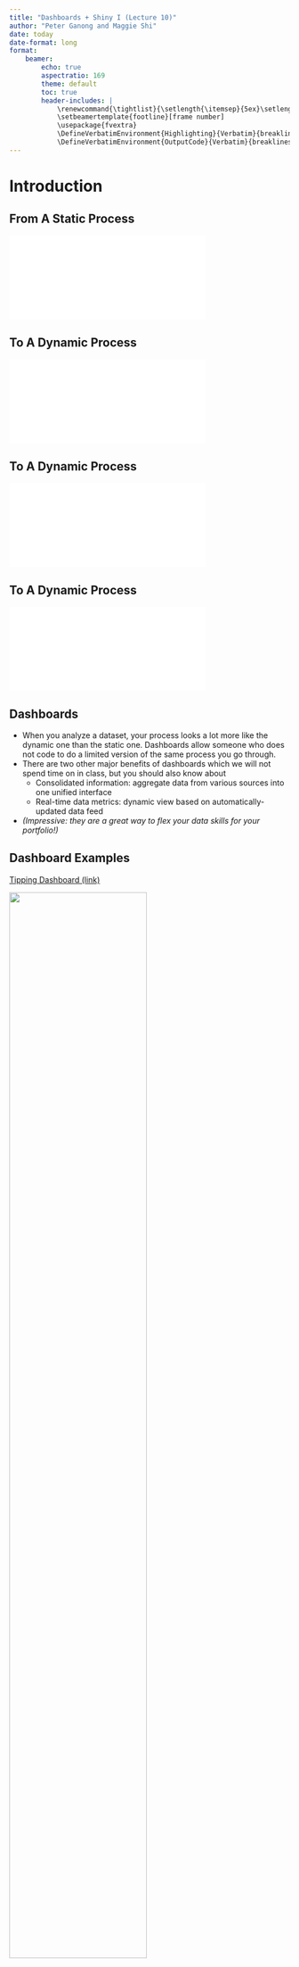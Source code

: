 ```yaml
---
title: "Dashboards + Shiny I (Lecture 10)"
author: "Peter Ganong and Maggie Shi"
date: today
date-format: long
format: 
    beamer:
        echo: true
        aspectratio: 169
        theme: default
        toc: true
        header-includes: |
            \renewcommand{\tightlist}{\setlength{\itemsep}{5ex}\setlength{\parskip}{0pt}}
            \setbeamertemplate{footline}[frame number]
            \usepackage{fvextra}
            \DefineVerbatimEnvironment{Highlighting}{Verbatim}{breaklines,commandchars=\\\{\}}
            \DefineVerbatimEnvironment{OutputCode}{Verbatim}{breaklines,commandchars=\\\{\}}
---
```


# Introduction

## From A Static Process
![](pictures/process_1.pdf){ width=70% fig-align="center"}

## To A Dynamic Process
![](pictures/process_2.pdf){ width=70% fig-align="center"}

## To A Dynamic Process
![](pictures/process_3.pdf){ width=70% fig-align="center"}

## To A Dynamic Process
![](pictures/process_4.pdf){ width=70% fig-align="center"}

## Dashboards 

* When you analyze a dataset, your process looks a lot more like the dynamic one than the static one. Dashboards allow someone who does not code to do a limited version of the same process you go through.
* There are two other major benefits of dashboards which we will not spend time on in class, but you should also know about 
    * Consolidated information: aggregate data from various sources into one unified interface
    * Real-time data metrics: dynamic view based on automatically-updated data feed 
* *(Impressive: they are a great way to flex your data skills for your portfolio!)*


## Dashboard Examples
[Tipping Dashboard (link)](https://gallery.shinyapps.io/template-dashboard-tips1/?_gl=1*8eg1ly*_ga*NTIzNjY0NzA4LjE3MjA2MjE0MTU.*_ga_2C0WZ1JHG0*MTcyNDM1NzM4NC40LjEuMTcyNDM1NzQ3MS4wLjAuMA..)

![](pictures/restaurant_tip.png){ width=70% fig-align="center"}



## Dashboard Examples
[NBA Dashboard (link)](https://gallery.shinyapps.io/template-nba-dashboard/?_gl=1*8eg1ly*_ga*NTIzNjY0NzA4LjE3MjA2MjE0MTU.*_ga_2C0WZ1JHG0*MTcyNDM1NzM4NC40LjEuMTcyNDM1NzQ3MS4wLjAuMA..)

![](pictures/nba.png){ width=70% fig-align="center"}


## Dashboards: Promises and Pitfall

When Professor Ganong worked in the Mayor's Office in Boston, the mayor asked for every single department to suggest metrics for a dashboard. The mayor put a TV in his office so that the dashboards would be displayed at all times.

Discussion questions: 

1. What are examples of data that a city would benefit from tracking with a dashboard?
2. What are examples of data where putting it on a dashboard might inadvertently lead to poor management or create bad incentives for workers?


## Shiny
- `shiny` is a framework for creating dashboards and web apps
- Originally developed for R, but now available for Python
- In Terminal/command line:

```{}
$ pip install shiny
```

In this lecture: `$` means run at the terminal (on Macs the prefix is `%`)

## Introduction: summary

* Dashboards let non-coders interact with data
* There are many ways to build a dashboard, we will use shiny
* If you haven't installed shiny yet, please install it now 


# Anatomy of All Shiny Apps

## Anatomy of All Shiny Apps: Roadmap 
- Introduce vocabulary: User interface (UI) and Server
- UI input elements
- Server examples
- UI output elements
- Syntax for all shiny apps

## Shiny Program Components

Shiny programs have 2 main components 

\vspace{2ex}

1. **User interface (UI)** : defines the layout and elements users interact with
    \vspace{2ex}
    - UI side is basically the 'decorative' part of the Shiny program -- akin to web design
2. **Server**: logic that processes inputs and outputs 
    - Server side is where the Python code is


- In this class, both the UI and the server run on a single computer -- yours. 
- Note: Shiny apps can't be run directly out of VSCode or in code chunks. Instead, we will deploy from the command line, as we will see in a few slides

## UI Examples: Input Elements
![](pictures/input_1.png){ width=70% fig-align="center"}

## UI Examples: Input Elements
![](pictures/input_2.png){ width=60% fig-align="center"}


## Server Examples

* Read in a CSV file
* Make a graph
* Make a map
* Compute statistics for a place/time period/subgroup of interest
* Run a machine learning algorithm, report predictions in a table

## UI Examples: Output Elements
![](pictures/output_1.png){ width=55% fig-align="center"}


## UI and Server
![](pictures/process_5.pdf){ width=70% fig-align="center"}


## Shiny App Syntax
Shiny apps always have the following structure:

:::: {.columns}

::: {.column width="50%"}
```python
# | eval: false
from shiny import App, render, ui

app_ui = ui.page_fluid(
    [CODE TO LAY OUT THE PAGE]
)

def server(input, output, session):
    [CODE THAT HANDLES PYTHON]

app = App(app_ui, server)
```
:::

::: {.column width="50%"}
- **UI**: `app_ui = ui.page_fluid(...)`

\vspace{4ex}

. . . 

- **Server**: `def server(input, output, session):`


\vspace{4ex}

. . . 

- **App**: always ends with `app = App(app_ui, server)`
:::

::::

## Anatomy of All Shiny Apps: Summary

- Shiny app is always composed of a **UI** side and  **server** side
- UI side has elements that take in *input*: check boxes, numeric inputs, slider
- Pass these inputs to the server, get back computation results
- UI then displays *output*: text, figures, data


# Build Your First Shiny App 
## Your First Shiny App: Roadmap

Steps

1. Navigate through command line to the folder where the app will be stored 
2. Create a basic app
3. Deploy and display it in a web browser

Plan of action: I will show this step-by-step and then you will try it.


## Creating a New Shiny App 
- We initialize Shiny apps from the command line -- not in Python 
- This means our usual workflow of running code chunks out of VSCode won't work
- Instead, we'll do the following:

. . .

\vspace{2ex}

- First, decide which folder you want the Shiny app to be using the finder
- Then navigate there using the command line. How-to's on next slide

## 

\small

:::: {.columns}

::: {.column width="50%"}
**Macs**

- Right click and hover over "Copy"

![](pictures/directory_2.png){ width=40% fig-align="center"}


- **Before** clicking "Copy", press "Option" key (⌥)
- It should switch to "Copy [foldername] as Pathname"
:::

::: {.column width="50%"}
**Windows**

![](pictures/directory_2_pc.png){ width=100% fig-align="center"}

"Copy as Path"

Source: How-to Geek
:::

::::

\vspace{2ex}

![](pictures/directory_3.png){ width=80% fig-align="center"}

```{}
$ cd <dir_for_shiny_app> 
```

\normalsize


## Create Your Shiny App
Within that folder, type in Terminal:

```{}
$ shiny create
```
- If you're getting errors that `shiny` is not a recognized command, try `python -m shiny create` or `python -m shiny create`
- Choose "Basic app" as the template
    - In a future lecture we will explore the other templates

\vspace{2ex}

![](pictures/directory_4.png){ width=50% fig-align="center"}

. . .

- Don't use Shiny Express

![](pictures/directory_5.png){ width=50% fig-align="center"}


## Create Your Shiny App (continued)
- Click "Enter" for destination category (since you've already `cd`-ed into that directory)

![](pictures/directory_6.png){ width=50% fig-align="center"}

. . .

- You should see a new folder titled `basic-app` in your directory 

![](pictures/directory_7.png){ width=65% fig-align="center"}


## Your New Shiny App 

\footnotesize

Inside `basic-app`, you should see an `app.py` file

```python
#| eval: false
from shiny import App, render, ui

app_ui = ui.page_fluid(
    ui.panel_title("Hello Shiny!"),
    ui.input_slider("n", "N", 0, 100, 20),
    ui.output_text_verbatim("txt"),
)

def server(input, output, session):
    @render.text
    def txt():
        return f"n*2 is {input.n() * 2}"

app = App(app_ui, server)
```

\normalsize


## Deploying Your New Shiny App 

- Shiny apps are deployed out of Terminal with the following line:

```{}
$ shiny run --reload basic-app/app.py
```

\vspace{2ex}
![](pictures/directory_9.png){ width=60% fig-align="center"}


- If the app doesn't automatically load, copy the IP address into your browser

\vspace{2ex}
![](pictures/directory_10.png){ width=60% fig-align="center"}

## Deploying Your New Shiny App 
- In your browser, you should see a basic app with a slider from 0 to 100
\vspace{2ex}
![](pictures/directory_11.png){ width=40% fig-align="center"}

## In-class exercise

Follow instructions on slides 26-32 to deploy `basic-app`

```{}
$ pip install shiny
$ cd name-of-directory/
$ shiny create
# choose "Basic app", Shiny Express -> No, directory <accept_default> #
$ shiny run basic-app/app.py
```
In browser, verify that you can move the slider. Quit in terminal using CTRL+C .

\vspace{2ex}

Tips:

* If the app doesn’t automatically load, copy the URL into your browser. 



\vspace{-1.5ex}
- If you're getting errors that `shiny` is not a recognized command, try `python -m shiny run basic-app/app.py` or `python -m shiny run basic-app/app.py`

\vspace{-1.5ex}

* Default directory names may be something other than `basic-app`

\vspace{-1.5ex}

* When you are done, help a neighbor



# Understand Your First Shiny App: UI

## Understand Your First Shiny App: Roadmap
:::: {.columns}

::: {.column width="50%"}
\AddToHookNext{env/Highlighting/begin}{\footnotesize}
```python
# | eval: false
# | echo: true 
from shiny import App, render, ui

app_ui = ui.page_fluid(
    ui.panel_title("Hello Shiny!"),
    ui.input_slider("n", "N", 0, 100, 20),
    ui.output_text_verbatim("txt"),
)

def server(input, output, session):
    @render.text
    def txt():
        return f"n*2 is {input.n() * 2}"

app = App(app_ui, server)
```
:::

::: {.column width="50%"}
![](pictures/directory_11.png){ width=90% fig-align="center"}

Walk through

* `ui.panel_title()`

\vspace{-1ex}

* `ui.input_slider()`

\vspace{-1ex}

* `ui.output_text_verbatim()`

:::


::::

## Going back to our basic app: `app.py` 
:::: {.columns}

::: {.column width="50%"}
\AddToHookNext{env/Highlighting/begin}{\footnotesize}
```python
# | eval: false
# | echo: true 
from shiny import App, render, ui

app_ui = ui.page_fluid(
    ui.panel_title("Hello Shiny!"),
    ui.input_slider("n", "N", 0, 100, 20),
    ui.output_text_verbatim("txt"),
)

def server(input, output, session):
    @render.text
    def txt():
        return f"n*2 is {input.n() * 2}"

app = App(app_ui, server)
```
:::

::: {.column width="50%"}

\begin{center} A UI-only component: title \end{center}


```python
# | eval: false
# | echo: true 
ui.panel_title("Hello Shiny!")
```

\vspace{2ex}

- This remains static and doesn't require any computation
- So it doesn't appear on the server side
:::

::::

## Going back to our basic app: `app.py` 
:::: {.columns}

\footnotesize

::: {.column width="50%"}
```python
# | eval: false
# | echo: true 
from shiny import App, render, ui

app_ui = ui.page_fluid(
    ui.panel_title("Hello Shiny!"),
    ui.input_slider("n", "N", 0, 100, 20),
    ui.output_text_verbatim("txt"),
)

def server(input, output, session):
    @render.text
    def txt():
        return f"n*2 is {input.n() * 2}"

app = App(app_ui, server)
```
:::

::: {.column width="50%"}

\begin{center} Component: **input** slider \end{center}


```python
#| eval: false
#| echo: true 
ui.input_slider("n", "N", 0, 100, 20)
```

. . .

\vspace{2ex}

\vspace{2ex}
- `"n"`: value from user input
- `"N"`: label 
- `0`: minimum of slider
- `100`: maximum of slider
- `20`: default value of slider 
- H[Link to sliderInput documentation](https://shiny.posit.co/r/reference/shiny/0.14/sliderinput)

:::
::::

\normalsize


## Going back to our basic app: `app.py` 
:::: {.columns}

::: {.column width="50%"}
\AddToHookNext{env/Highlighting/begin}{\footnotesize}
```python
# | eval: false
# | echo: true 
from shiny import App, render, ui

app_ui = ui.page_fluid(
    ui.panel_title("Hello Shiny!"),
    ui.input_slider("n", "N", 0, 100, 20),
    ui.output_text_verbatim("txt"),
)

def server(input, output, session):
    @render.text
    def txt():
        return f"n*2 is {input.n() * 2}"

app = App(app_ui, server)
```
:::

::: {.column width="50%"}

\footnotesize

\begin{center}Component: **output** text verbatim \end{center}

**UI**: 

```python
# | eval: false
# | echo: true 
ui.output_text_verbatim("txt")
```

- This component renders text 
- What is `"txt"`?

. . .

\vspace{2ex}
**Server**:
```python
# | eval: false
# | echo: true 
@render.text
def txt():
    return f"n*2 is {input.n() * 2}"
```

-  Shiny's syntax: `"txt"` on UI side corresponds to `txt()` on the server side
\vspace{-1ex}
- Additional syntax: `@render.text` indicates that `txt()` should be rendered as text

:::
::::



\normalsize

## Render Decorators

- Any function whose output you want to display must be wrapped with a **render decorators** of the correct type 
- The render decorator is always followed by the definition of a function (e.g., `def txt():`)

\vspace{2ex}

\begin{table}[h!]
\centering
\begin{tabular}{|l|l|}
\hline
\textbf{UI Side}     & \textbf{Server Side} \\ \hline
`ui.output\_plot`      & `@render.plot` \\ \hline
`ui.output\_text`, `ui.output\_text\_verbatim`      & `@render.text` \\ \hline
`ui.output\_table`      & `@render.table` \\ \hline

\end{tabular}
\end{table}



## Understand Your First Shiny App: Summary

- UI: ask user for `ui.input_slider("n")` 
- Server: receive input as as `input.n()`
- Server: compute `input.n() * 2`
- Server: get output from server as `def txt():`
    - We have to declare what this output will be eventually rendered as using a decorator (`@render.text`) 
- UI: display output as `ui.output_text_verbatim("txt")`

## Generalizing from this Example:
You can now see the general pattern:

- *Syntax for defining input*: `"x"` on UI side becomes `input.x()` on server side

\vspace{-1.5ex}

- *Syntax for defining output*: `def value():` on server side becomes `"value"` on UI side
\vspace{-1.5ex}

- *Syntax for rendering output*: render decorators like `@render.plot`,  `@render.table`

# Build Your Second Shiny App

## Build Your Second Shiny App: Roadmap

Goal: display a histogram of a normally-distributed sample with mean `mu`

Steps

1. Install package to show graphs in Altair
1. Server side code to compute a normally-distributed sample with mean `mu`
2. UI side code to ask for `mu` and to display the plot


## Jupyter Widgets 
- Shiny supports Jupyter Widgets via `shinywidgets` package
    - About 10\% of students needed to instead use a different  `anywidget`
- We'll focus on using `shinywidgets` to incorporate `altair` plots, but it also supports many other interactive widgets from Jupyter Notebooks: `plotly`, `pydeck`, `bokeh`, etc.

```{}
$ pip install shinywidgets
```

## Altair Jupyter Widget
- **UI-side**: `shinywidgets` has its own UI output element: `output_widget()`
- **Server-side**: Altair has its own render function through `shinywidgets`: `@render_altair` 

- First, import required packages

```python
from shinywidgets import render_altair, output_widget
import altair as alt
```


## Build Your Second Shiny App 
- Starting on server side of `normal_distn_app/app.py`:
\AddToHookNext{env/Highlighting/begin}{\footnotesize}
```python
# | eval: false
# | echo: true 
def server(input, output, session):
    # [other server-side code]
    @render_altair
    def my_hist():
        sample = np.random.normal(input.mu(), 20, 100)
        df = pd.DataFrame({'sample': sample})
        return(
            alt.Chart(df).mark_bar().encode(
                alt.X('sample:Q', bin=True), 
                alt.Y("count()")
            )
        )
```

<!--
- `sample = np.random.normal(input.n(), 20, 100)` is `numpy` code that defines a normally-distributed random sample:
    - mean: `input.n()`
    - standard deviation: `20`
    - number of observations: `100`
--> 

## Build Your Second Shiny App 
- Then moving on to the UI side:

. . .

\vspace{2ex}

- We have defined plot as `my_hist()` on the server side
- But on the UI side, we have to call it `"my_hist"`

. . . 

\vspace{2ex}
```python
# | eval: false
# | echo: true 
app_ui = ui.page_fluid(
    ui.panel_title("Histogram of 100 Draws from Normal with mean mu"),
    ui.input_slider("mu", "N", 0, 100, 20),
    output_widget("my_hist")
)
```


## Build Your Second Shiny App 
- One last thing: add libraries at the top 

```python
# | eval: false
# | echo: true 
from shiny import App, render, ui
from shinywidgets import render_altair, output_widget
import altair as alt
import numpy as np
```

## Build Your Second Shiny App 

`$ shiny run --reload normal_distn_app/app.py`

![](pictures/basic_app_2.png){ width=40% fig-align="center"}

This app is stored in the folder `shiny_10/apps_after_class`

## Build Your Second Shiny App: Summary

- Ask user for `ui.input_slider("mu")` 

\vspace{-1.5ex}

- Give input to server as `input.mu()`

\vspace{-1.5ex}

- Simulate numbers drawn from a distribution with mean `mu`

\vspace{-1.5ex}

- Define output using as `def my_hist():`
    - Render decorator for altair output: `@render_altair`

\vspace{-1.5ex}

- Display output as `output_widget("my_hist")`

<!-- Remark: this is very similar to what the original basic app did with `ui.input_slider("n")` -> `input.n()` -> `def txt()` -> `ui.output_text_verbatim("txt")` -->

# Debugging 

## Debugging: Roadmap
- We will now introduce some typos to show how they manifest
- Mis-typed the plot color
- Mis-typed a Shiny function
- Used wrong `render`

## Example 1

\vspace{2ex}
- Say that we mis-typed the plot color

```python
#| eval: false
@render_altair
def my_hist():
    sample = np.random.normal(input.n(), 20, 100)
    df = pd.DataFrame({'sample': sample})
    return (
        alt.Chart(df)
        .mark_bar(color = not_a_color)
        .encode(x=alt.X('sample:Q', bin=True), y="count()")
    )
```

## Example 1, continued 
- Once we save `app.py`, the app will refresh and display:

![](pictures/basic_app_error1.png){ width=50% fig-align="center"}

- And we will also get a similar error in terminal

![](pictures/basic_app_error2.png){ width=60% fig-align="center"}

## Example 2
- But say that we mis-typed one of the UI elements: `output_wdget()`

```python
# | eval: false
# | echo: true

app_ui = ui.page_fluid(
    ui.panel_title("Histogram of 100 Draws from Normal with mean mu"),
    ui.input_slider("mu", "N", 0, 100, 20),
    output_wdget("my_hist")
)
```

- The app won't load at all and the error message is in Terminal

![](pictures/basic_app_error3.png){ width=70% fig-align="center"}

## Example 3

\vspace{2ex}
- Say that we used `@render.text` instead of `@render_altair`

```python
#| eval: false

@render.text
def my_hist():
        sample = np.random.normal(input.mu(), 20, 100)
        df = pd.DataFrame({'sample': sample})
        return(
            alt.Chart(df).mark_bar().encode(
                alt.X('sample:Q', bin=True), 
                alt.Y("count()")
            )
        )
```

## Example 3, continued

![](pictures/basic_app_error5.png){ width=70% fig-align="center"}



## In-Class Exercise

Try to run `apps_for_class/normal_distn_app/app_to_debug.py`. Debug the errors.

## Debugging: Summary

- Plain vanilla python errors (`wrongcolor`) will typically show up in the web app.
- Shiny-specific errors (`output_wdget`) will show up in Terminal
- Output definition on server side needs to also include "render decorator" functions: `@render_altair`, `@render.text`, etc.
- Develop your app piece-by-piece and keep refreshing the app to debug as you go


## Whole Lecture Summary
Dashboards are a way to give (limited) Python access to your non-coding friends, managers, or the public

Steps to a dashboard in Shiny

\vspace{-1ex}

1. UI takes user input 

\vspace{-1ex}

2. Send it to the server 

\vspace{-1ex}

3. Run Python on the server 
\vspace{-1ex}

4. Write a Python function which returns material to display 
\vspace{-1ex}

5. Display it in the UI 

\vspace{-1ex}

Debugging is trickier with apps, since errors can be at command line or in the app itself

